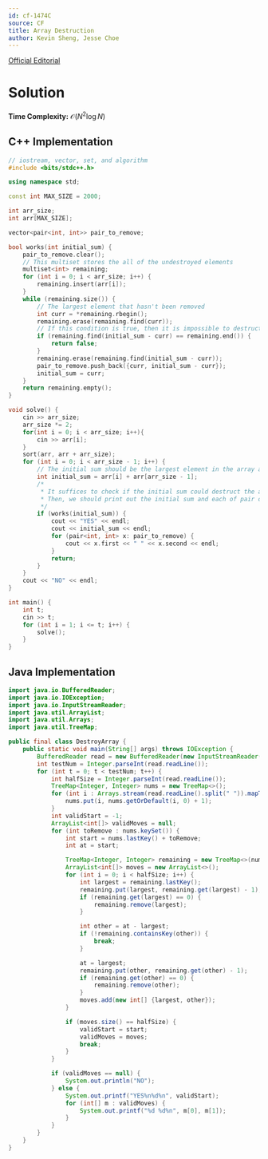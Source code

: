 ---
id: cf-1474C
source: CF
title: Array Destruction
author: Kevin Sheng, Jesse Choe
---

[Official Editorial](https://codeforces.com/blog/entry/86933)

# Solution 

**Time Complexity:** $\mathcal{O}(N^2\log N)$

<LanguageSection>

<CPPSection>

## C++ Implementation

```cpp
// iostream, vector, set, and algorithm
#include <bits/stdc++.h>

using namespace std;

const int MAX_SIZE = 2000;

int arr_size;
int arr[MAX_SIZE];

vector<pair<int, int>> pair_to_remove;

bool works(int initial_sum) {
	pair_to_remove.clear();
	// This multiset stores the all of the undestroyed elements
	multiset<int> remaining;
	for (int i = 0; i < arr_size; i++) {
		remaining.insert(arr[i]);
	}
	while (remaining.size()) {
		// The largest element that hasn't been removed
		int curr = *remaining.rbegin();
		remaining.erase(remaining.find(curr));
		// If this condition is true, then it is impossible to destruct the array with the given initial sum
		if (remaining.find(initial_sum - curr) == remaining.end()) {
			return false;
		}
		remaining.erase(remaining.find(initial_sum - curr));
		pair_to_remove.push_back({curr, initial_sum - curr});
		initial_sum = curr;
	}
	return remaining.empty();
}

void solve() {
	cin >> arr_size;
	arr_size *= 2;
	for(int i = 0; i < arr_size; i++){
		cin >> arr[i];
	} 
	sort(arr, arr + arr_size);
	for (int i = 0; i < arr_size - 1; i++) {
		// The initial sum should be the largest element in the array and arr[i]
		int initial_sum = arr[i] + arr[arr_size - 1];
		/* 
		 * It suffices to check if the initial sum could destruct the array.
		 * Then, we should print out the initial sum and each of pair of elements we destruct.
		 */
		if (works(initial_sum)) {
			cout << "YES" << endl;
			cout << initial_sum << endl;
			for (pair<int, int> x: pair_to_remove) {
				cout << x.first << " " << x.second << endl;
			}
			return;
		}
	}
	cout << "NO" << endl;
}

int main() {
	int t;
	cin >> t;
	for (int i = 1; i <= t; i++) {
		solve();
	}
}
```

</CPPSection>

<JavaSection>

## Java Implementation

```java
import java.io.BufferedReader;
import java.io.IOException;
import java.io.InputStreamReader;
import java.util.ArrayList;
import java.util.Arrays;
import java.util.TreeMap;

public final class DestroyArray {
	public static void main(String[] args) throws IOException {
		BufferedReader read = new BufferedReader(new InputStreamReader(System.in));
		int testNum = Integer.parseInt(read.readLine());
		for (int t = 0; t < testNum; t++) {
			int halfSize = Integer.parseInt(read.readLine());
			TreeMap<Integer, Integer> nums = new TreeMap<>();
			for (int i : Arrays.stream(read.readLine().split(" ")).mapToInt(Integer::parseInt).toArray()) {
				nums.put(i, nums.getOrDefault(i, 0) + 1);
			}
			int validStart = -1;
			ArrayList<int[]> validMoves = null;
			for (int toRemove : nums.keySet()) {
				int start = nums.lastKey() + toRemove;
				int at = start;

				TreeMap<Integer, Integer> remaining = new TreeMap<>(nums);
				ArrayList<int[]> moves = new ArrayList<>();
				for (int i = 0; i < halfSize; i++) {
					int largest = remaining.lastKey();
					remaining.put(largest, remaining.get(largest) - 1);
					if (remaining.get(largest) == 0) {
						remaining.remove(largest);
					}

					int other = at - largest;
					if (!remaining.containsKey(other)) {
						break;
					}

					at = largest;
					remaining.put(other, remaining.get(other) - 1);
					if (remaining.get(other) == 0) {
						remaining.remove(other);
					}
					moves.add(new int[] {largest, other});
				}

				if (moves.size() == halfSize) {
					validStart = start;
					validMoves = moves;
					break;
				}
			}

			if (validMoves == null) {
				System.out.println("NO");
			} else {
				System.out.printf("YES%n%d%n", validStart);
				for (int[] m : validMoves) {
					System.out.printf("%d %d%n", m[0], m[1]);
				}
			}
		}
	}
}
```

</JavaSection>

</LanguageSection>
